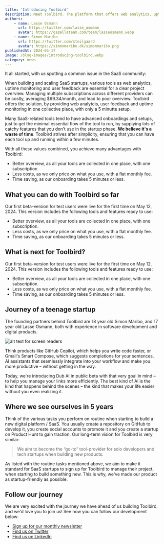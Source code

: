 ```yaml
---
title: 'Introducing Toolbird'
description: Meet Toolbird. The platform that offers web analytics, uptime monitoring, user feedback and a list of other ready-to-use tools for SaaS startups and developers.
authors:
    - name: Lasse Osmann
      url: https://twitter.com/lasse_osmann
      avatar: https://gazellateam.com/team/lasseosmann.webp
    - name: Simon Maribo
      url: https://twitter.com/steilgaard
      avatar: https://simonmaribo.dk/simonmaribo.png
publishedAt: 2024-05-17
image: /blog-images/introducing-toolbird.webp
category: news
---
```

It all started, with us spotting a common issue in the SaaS community:

When building and scaling SaaS startups, various tools as web analytics, uptime monitoring and user feedback are essential for a clear project overview. Managing multiple subscriptions across different providers can be costly, averaging $69.34/month, and lead to poor overview. Toolbird offers the solution, by providing web analytcis, user feedback and uptime monitoring in one collective place, with only a 5 minutte setup.

Many SaaS-related tools tend to have advanced onboardings and setups, just to get the minimal essential flow of the tool to run, by supplying lots of catchy features that you don't use in the startup phase. **We believe it's a waste of time**. Toolbird strives after simplicity, ensuring that you can have each tool up and running within a few minutes.

With all these values combined, you achieve many advantages with Toolbird:

- Better overview, as all your tools are collected in one place, with one subscription.
- Less costs, as we only price on what you use, with a flat monthly fee.
- Time saving, as our onboarding takes 5 minutes or less.

## What you can do with Toolbird so far
Our first beta-version for test users were live for the first time on May 12, 2024. This version includes the following tools and features ready to use:

- Better overview, as all your tools are collected in one place, with one subscription.
- Less costs, as we only price on what you use, with a flat monthly fee.
- Time saving, as our onboarding takes 5 minutes or less.

## What is next for Toolbird?
Our first beta-version for test users were live for the first time on May 12, 2024. This version includes the following tools and features ready to use:

- Better overview, as all your tools are collected in one place, with one subscription.
- Less costs, as we only price on what you use, with a flat monthly fee.
- Time saving, as our onboarding takes 5 minutes or less.

## Journey of a teenage startup
The founding partners behind Toolbird are 18 year old Simon Maribo, and 17 year old Lasse Osmann, both with experience in software development and digital products.

![alt text for screen readers](/blog-images/founders.webp "Text to show on mouseover")



Think products like GitHub Copilot, which helps you write code faster, or Gmail's Smart Compose, which suggests completions for your sentences. AI assistants that seamlessly integrate into your workflow and make you more productive – without getting in the way.

Today, we're introducing Dub AI in public beta with that very goal in mind – to help you manage your links more efficiently.
The best kind of AI is the kind that happens behind the scenes – the kind that makes your life easier without you even realizing it.


## Where we see ourselves in 5 years

Think of the various tasks you perform on routine when starting to build a new digital platform / SaaS. You usually create a repository on GitHub to develop it, you create social accounts to promote it and you create a startup on Product Hunt to gain traction. Our long-term vision for Toolbird is very similar:

> We aim to become the “go-to” tool-provider for solo developers and tech startups when building new products.

As listed with the routine tasks mentioned above, we aim to make it standard for SaaS startups to sign up for Toolbird to manage their project, when starting to build something new. This is why, we've made our product as startup-friendly as possible.



## Follow our journey

We are very excited with the journey we have ahead of us building Toolbird, and we'd love you to join us! See how you can follow our development below:

- [Sign up for our monthly newsletter](https://breakdance.github.io/breakdance/)
- [Find us on Twitter](https://breakdance.github.io/breakdance/)
- [Find us on LinkedIn](https://breakdance.github.io/breakdance/)